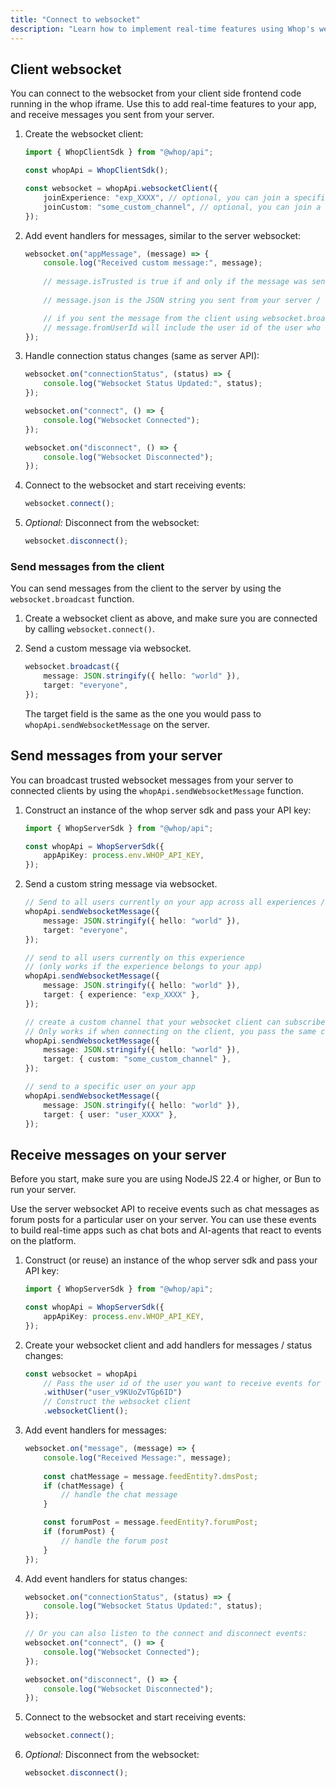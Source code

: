 ```yaml
---
title: "Connect to websocket"
description: "Learn how to implement real-time features using Whop's websocket API"
---
```



## Client websocket

You can connect to the websocket from your client side frontend code running in the whop iframe.
Use this to add real-time features to your app, and receive messages you sent from your server. 

1. Create the websocket client:

	```typescript
	import { WhopClientSdk } from "@whop/api";

	const whopApi = WhopClientSdk();

	const websocket = whopApi.websocketClient({
		joinExperience: "exp_XXXX", // optional, you can join a specific experience channel (ie, the one you are currently viewing).
		joinCustom: "some_custom_channel", // optional, you can join a custom channel.
	});
	```

2. Add event handlers for messages, similar to the server websocket:

	```typescript
	websocket.on("appMessage", (message) => {
		console.log("Received custom message:", message);
		
		// message.isTrusted is true if and only if the message was sent from your server with your private app API key.
		
		// message.json is the JSON string you sent from your server / client.

		// if you sent the message from the client using websocket.broadcast, 
		// message.fromUserId will include the user id of the user who sent the message.
	});
	```

3. Handle connection status changes (same as server API):

	```typescript
	websocket.on("connectionStatus", (status) => {
		console.log("Websocket Status Updated:", status);
	});

	websocket.on("connect", () => {
		console.log("Websocket Connected");
	});

	websocket.on("disconnect", () => {
		console.log("Websocket Disconnected");
	});
	```

4. Connect to the websocket and start receiving events:

	```typescript
	websocket.connect();
	```

5. _Optional:_ Disconnect from the websocket:

	```typescript
	websocket.disconnect();
	```

### Send messages from the client

You can send messages from the client to the server by using the `websocket.broadcast` function.

1. Create a websocket client as above, and make sure you are connected by calling `websocket.connect()`.

2. Send a custom message via websocket.

	```typescript
	websocket.broadcast({
		message: JSON.stringify({ hello: "world" }),
		target: "everyone",
	});
	```

	The target field is the same as the one you would pass to `whopApi.sendWebsocketMessage` on the server.

## Send messages from your server

You can broadcast trusted websocket messages from your server to connected clients by using the `whopApi.sendWebsocketMessage` function.

1. Construct an instance of the whop server sdk and pass your API key:

	```typescript
	import { WhopServerSdk } from "@whop/api";

	const whopApi = WhopServerSdk({
		appApiKey: process.env.WHOP_API_KEY,
	});
	```

2. Send a custom string message via websocket.

	```typescript
	// Send to all users currently on your app across all experiences / views.
	whopApi.sendWebsocketMessage({
		message: JSON.stringify({ hello: "world" }),
		target: "everyone",
	});

	// send to all users currently on this experience
	// (only works if the experience belongs to your app)
	whopApi.sendWebsocketMessage({
		message: JSON.stringify({ hello: "world" }),
		target: { experience: "exp_XXXX" },
	});

	// create a custom channel that your websocket client can subscribe to.
	// Only works if when connecting on the client, you pass the same custom channel name.
	whopApi.sendWebsocketMessage({
		message: JSON.stringify({ hello: "world" }),
		target: { custom: "some_custom_channel" },
	});

	// send to a specific user on your app
	whopApi.sendWebsocketMessage({
		message: JSON.stringify({ hello: "world" }),
		target: { user: "user_XXXX" },
	});
	```


## Receive messages on your server

<Info>Before you start, make sure you are using NodeJS 22.4 or higher, or Bun to run your server.</Info>

Use the server websocket API to receive events such as chat messages as forum posts for a particular user on your server.
You can use these events to build real-time apps such as chat bots and AI-agents that react to events on the platform.

1. Construct (or reuse) an instance of the whop server sdk and pass your API key: 

	```typescript
	import { WhopServerSdk } from "@whop/api";

	const whopApi = WhopServerSdk({
		appApiKey: process.env.WHOP_API_KEY,
	});
	```

2. Create your websocket client and add handlers for messages / status changes:

	```typescript
	const websocket = whopApi
		// Pass the user id of the user you want to receive events for
		.withUser("user_v9KUoZvTGp6ID")
		// Construct the websocket client
		.websocketClient();
	```

3. Add event handlers for messages:

	```typescript
	websocket.on("message", (message) => {
		console.log("Received Message:", message);
		
		const chatMessage = message.feedEntity?.dmsPost;
		if (chatMessage) {
			// handle the chat message
		}

		const forumPost = message.feedEntity?.forumPost;
		if (forumPost) {
			// handle the forum post
		}
	});
	```

4. Add event handlers for status changes:

	```typescript
	websocket.on("connectionStatus", (status) => {
		console.log("Websocket Status Updated:", status);
	});

	// Or you can also listen to the connect and disconnect events:
	websocket.on("connect", () => {
		console.log("Websocket Connected");
	});

	websocket.on("disconnect", () => {
		console.log("Websocket Disconnected");
	});
	```

5. Connect to the websocket and start receiving events:

	```typescript
	websocket.connect();
	```

6. _Optional:_ Disconnect from the websocket:

	```typescript
	websocket.disconnect();
	```

